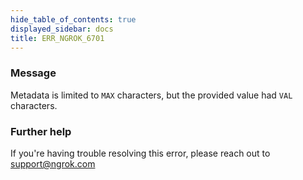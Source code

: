 ```yaml
---
hide_table_of_contents: true
displayed_sidebar: docs
title: ERR_NGROK_6701
---
```


### Message

Metadata is limited to `MAX` characters, but the provided value had `VAL` characters.

<ErrorDetails />

### Further help

If you're having trouble resolving this error, please reach out to [support@ngrok.com](mailto:support@ngrok.com?subject=Help%20with%20ERR_NGROK_6701)
